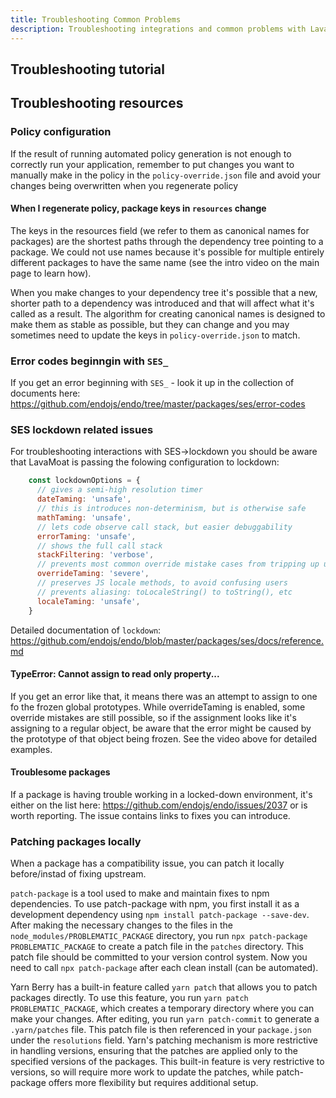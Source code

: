 ```yaml
---
title: Troubleshooting Common Problems
description: Troubleshooting integrations and common problems with LavaMoat
---
```


## Troubleshooting tutorial

<YouTube id="https://www.youtube.com/watch?v=E39cy5nrKtY" />

## Troubleshooting resources

### Policy configuration

If the result of running automated policy generation is not enough to correctly run your application, remember to put changes you want to manually make in the policy in the `policy-override.json` file and avoid your changes being overwritten when you regenerate policy

#### When I regenerate policy, package keys in `resources` change

The keys in the resources field (we refer to them as canonical names for packages) are the shortest paths through the dependency tree pointing to a package. 
We could not use names because it's possible for multiple entirely different packages to have the same name (see the intro video on the main page to learn how). 

When you make changes to your dependency tree it's possible that a new, shorter path to a dependency was introduced and that will affect what it's called as a result.
The algorithm for creating canonical names is designed to make them as stable as possible, but they can change and you may sometimes need to update the keys in `policy-override.json` to match.

### Error codes beginngin with `SES_`

If you get an error beginning with `SES_` - look it up in the collection of documents here: https://github.com/endojs/endo/tree/master/packages/ses/error-codes

### SES lockdown related issues

For troubleshooting interactions with SES->lockdown you should be aware that LavaMoat is passing the folowing configuration to lockdown:
```js
    const lockdownOptions = {
      // gives a semi-high resolution timer
      dateTaming: 'unsafe',
      // this is introduces non-determinism, but is otherwise safe
      mathTaming: 'unsafe',
      // lets code observe call stack, but easier debuggability
      errorTaming: 'unsafe',
      // shows the full call stack
      stackFiltering: 'verbose',
      // prevents most common override mistake cases from tripping up users
      overrideTaming: 'severe',
      // preserves JS locale methods, to avoid confusing users
      // prevents aliasing: toLocaleString() to toString(), etc
      localeTaming: 'unsafe',
    }
```

Detailed documentation of `lockdown`: https://github.com/endojs/endo/blob/master/packages/ses/docs/reference.md

#### TypeError: Cannot assign to read only property...

If you get an error like that, it means there was an attempt to assign to one fo the frozen global prototypes. 
While overrideTaming is enabled, some override mistakes are still possible, so if the assignment looks like it's assigning to a regular object, be aware that the error might be caused by the prototype of that object being frozen.
See the video above for detailed examples.

#### Troublesome packages

If a package is having trouble working in a locked-down environment, it's either on the list here: https://github.com/endojs/endo/issues/2037 or is worth reporting. 
The issue contains links to fixes you can introduce.

### Patching packages locally

When a package has a compatibility issue, you can patch it locally before/instad of fixing upstream.

`patch-package` is a tool used to make and maintain fixes to npm dependencies. To use patch-package with npm, you first install it as a development dependency using `npm install patch-package --save-dev`. After making the necessary changes to the files in the `node_modules/PROBLEMATIC_PACKAGE` directory, you run `npx patch-package PROBLEMATIC_PACKAGE` to create a patch file in the `patches` directory. This patch file should be committed to your version control system. Now you need to call `npx patch-package` after each clean install (can be automated).

Yarn Berry has a built-in feature called `yarn patch` that allows you to patch packages directly. To use this feature, you run `yarn patch PROBLEMATIC_PACKAGE`, which creates a temporary directory where you can make your changes. After editing, you run `yarn patch-commit` to generate a `.yarn/patches` file. This patch file is then referenced in your `package.json` under the `resolutions` field. Yarn's patching mechanism is more restrictive in handling versions, ensuring that the patches are applied only to the specified versions of the packages. This built-in feature is very restrictive to versions, so will require more work to update the patches, while patch-package offers more flexibility but requires additional setup.
